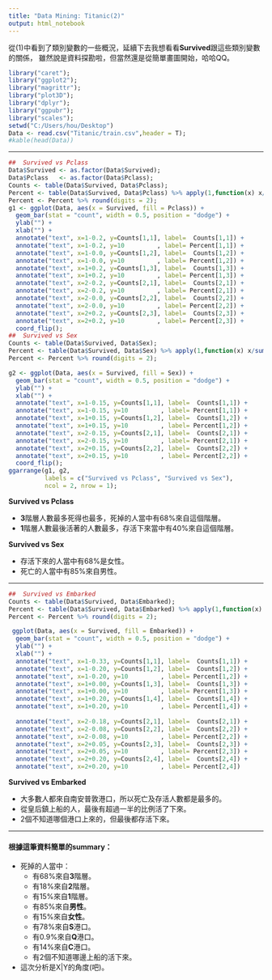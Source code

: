 ```yaml
---
title: "Data Mining: Titanic(2)"
output: html_notebook
---
```

從(1)中看到了類別變數的一些概況，延續下去我想看看**Survived**跟這些類別變數的關係，
雖然說是資料探勘啦，但當然還是從簡單畫圖開始，哈哈QQ。
```r
library("caret");
library("ggplot2");
library("magrittr");
library("plot3D");
library("dplyr");
library("ggpubr");
library("scales");
setwd("C:/Users/hou/Desktop")
Data <- read.csv("Titanic/train.csv",header = T);
#kable(head(Data))
```

---

```r
##  Survived vs Pclass
Data$Survived <- as.factor(Data$Survived);
Data$Pclass   <- as.factor(Data$Pclass);
Counts <- table(Data$Survived, Data$Pclass);
Percent <- table(Data$Survived, Data$Pclass) %>% apply(1,function(x) x/sum(x) ) %>% t();
Percent <- Percent %>% round(digits = 2);
g1 <- ggplot(Data, aes(x = Survived, fill = Pclass)) +
  geom_bar(stat = "count", width = 0.5, position = "dodge") + 
  ylab("") +
  xlab("") +
  annotate("text", x=1-0.2, y=Counts[1,1], label=  Counts[1,1]) + 
  annotate("text", x=1-0.2, y=10         , label= Percent[1,1]) + 
  annotate("text", x=1-0.0, y=Counts[1,2], label=  Counts[1,2]) +   
  annotate("text", x=1-0.0, y=10         , label= Percent[1,2]) + 
  annotate("text", x=1+0.2, y=Counts[1,3], label=  Counts[1,3]) +
  annotate("text", x=1+0.2, y=10         , label= Percent[1,3]) + 
  annotate("text", x=2-0.2, y=Counts[2,1], label=  Counts[2,1]) +
  annotate("text", x=2-0.2, y=10         , label= Percent[2,1]) +
  annotate("text", x=2-0.0, y=Counts[2,2], label=  Counts[2,2]) +
  annotate("text", x=2-0.0, y=10         , label= Percent[2,2]) +
  annotate("text", x=2+0.2, y=Counts[2,3], label=  Counts[2,3]) +
  annotate("text", x=2+0.2, y=10         , label= Percent[2,3]) + 
  coord_flip();
##  Survived vs Sex
Counts <- table(Data$Survived, Data$Sex);
Percent <- table(Data$Survived, Data$Sex) %>% apply(1,function(x) x/sum(x) ) %>% t();
Percent <- Percent %>% round(digits = 2);

g2 <- ggplot(Data, aes(x = Survived, fill = Sex)) +
  geom_bar(stat = "count", width = 0.5, position = "dodge") + 
  ylab("") +
  xlab("") +
  annotate("text", x=1-0.15, y=Counts[1,1], label=  Counts[1,1]) + 
  annotate("text", x=1-0.15, y=10         , label= Percent[1,1]) +
  annotate("text", x=1+0.15, y=Counts[1,2], label=  Counts[1,2]) + 
  annotate("text", x=1+0.15, y=10         , label= Percent[1,2]) + 
  annotate("text", x=2-0.15, y=Counts[2,1], label=  Counts[2,1]) + 
  annotate("text", x=2-0.15, y=10         , label= Percent[2,1]) + 
  annotate("text", x=2+0.15, y=Counts[2,2], label=  Counts[2,2]) + 
  annotate("text", x=2+0.15, y=10         , label= Percent[2,2]) + 
  coord_flip();
ggarrange(g1, g2,
          labels = c("Survived vs Pclass", "Survived vs Sex"),
          ncol = 2, nrow = 1);
```
**Survived vs Pclass**

 * **3**階層人數最多死得也最多，死掉的人當中有68%來自這個階層。
 * **1**階層人數最後活著的人數最多，存活下來當中有40%來自這個階層。

**Survived vs Sex**

 * 存活下來的人當中有68%是女性。
 * 死亡的人當中有85%來自男性。

---

```r
##  Survived vs Embarked
Counts <- table(Data$Survived, Data$Embarked);
Percent <- table(Data$Survived, Data$Embarked) %>% apply(1,function(x) x/sum(x) ) %>% t();
Percent <- Percent %>% round(digits = 2);

 ggplot(Data, aes(x = Survived, fill = Embarked)) +
  geom_bar(stat = "count", width = 0.5, position = "dodge") + 
  ylab("") +
  xlab("") + 
  annotate("text", x=1-0.33, y=Counts[1,1], label=  Counts[1,1]) + 
  annotate("text", x=1-0.20, y=Counts[1,2], label=  Counts[1,2]) +   
  annotate("text", x=1-0.20, y=10         , label= Percent[1,2]) + 
  annotate("text", x=1+0.00, y=Counts[1,3], label=  Counts[1,3]) +
  annotate("text", x=1+0.00, y=10         , label= Percent[1,3]) + 
  annotate("text", x=1+0.20, y=Counts[1,4], label=  Counts[1,4]) + 
  annotate("text", x=1+0.20, y=10         , label= Percent[1,4]) + 
  
  annotate("text", x=2-0.18, y=Counts[2,1], label=  Counts[2,1]) + 
  annotate("text", x=2-0.08, y=Counts[2,2], label=  Counts[2,2]) +   
  annotate("text", x=2-0.08, y=10         , label= Percent[2,2]) + 
  annotate("text", x=2+0.05, y=Counts[2,3], label=  Counts[2,3]) +
  annotate("text", x=2+0.05, y=10         , label= Percent[2,3]) + 
  annotate("text", x=2+0.20, y=Counts[2,4], label=  Counts[2,4]) + 
  annotate("text", x=2+0.20, y=10         , label= Percent[2,4]) 
```
**Survived vs Embarked**

 * 大多數人都來自南安普敦港口，所以死亡及存活人數都是最多的。
 * 從皇后鎮上船的人，最後有超過一半的比例活了下來。
 * 2個不知道哪個港口上來的，但最後都存活下來。

---

#### 根據這筆資料簡單的summary：

  * 死掉的人當中：
    + 有68%來自**3**階層。
    + 有18%來自**2**階層。
    + 有15%來自**1**階層。
    + 有85%來自**男性**。
    + 有15%來自**女性**。
    + 有78%來自**S**港口。
    + 有0.9%來自**Q**港口。
    + 有14%來自**C**港口。
    + 有2個不知道哪邊上船的活下來。
  * 這次分析是X|Y的角度(吧)。